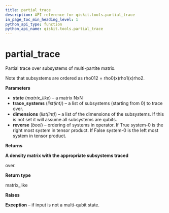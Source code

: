 ```yaml
---
title: partial_trace
description: API reference for qiskit.tools.partial_trace
in_page_toc_min_heading_level: 1
python_api_type: function
python_api_name: qiskit.tools.partial_trace
---
```


# partial\_trace

<Function id="qiskit.tools.partial_trace" github="https://github.com/qiskit/qiskit/tree/stable/0.14/qiskit/tools/qi/qi.py" signature="partial_trace(state, trace_systems, dimensions=None, reverse=True)">
  Partial trace over subsystems of multi-partite matrix.

  Note that subsystems are ordered as rho012 = rho0(x)rho1(x)rho2.

  **Parameters**

  *   **state** (*matrix\_like*) – a matrix NxN
  *   **trace\_systems** (*list(int)*) – a list of subsystems (starting from 0) to trace over.
  *   **dimensions** (*list(int)*) – a list of the dimensions of the subsystems. If this is not set it will assume all subsystems are qubits.
  *   **reverse** (*bool*) – ordering of systems in operator. If True system-0 is the right most system in tensor product. If False system-0 is the left most system in tensor product.

  **Returns**

  **A density matrix with the appropriate subsystems traced**

  over.

  **Return type**

  matrix\_like

  **Raises**

  **Exception** – if input is not a multi-qubit state.
</Function>

